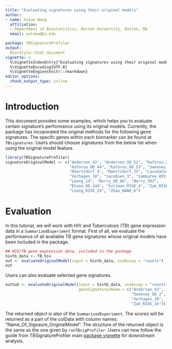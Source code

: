 ```yaml
---
title: "Evaluating signatures using their original models"
author: 
- name: Xutao Wang
  affiliation: 
  - Department of Biostatistics, Boston University, Boston, MA
  email: xutaow@bu.edu

package: TBSignatureProfiler
output: 
  BiocStyle::html_document
vignette: >
  %\VignetteIndexEntry{"Evaluating signatures using their original models"}
  %\VignetteEncoding{UTF-8}  
  %\VignetteEngine{knitr::rmarkdown}
editor_options: 
  chunk_output_type: inline
---
```


# Introduction
This document provides some examples, which helps you to evaluate certain signature's performance using its original models. Currently, the package has incoporated the original methods for the following gene signatures. The specifc genes within each biomarker can be found at `TBsignatures`. Users should choose signatures from the below list when using the original model feature.

```r
library(TBSignatureProfiler)
signatureOriginalModel <- c("Anderson_42", "Anderson_OD_51", "Kaforou_27",
                            "Kaforou_OD_44", "Kaforou_OD_53", "Sweeney_OD_3",
                            "Maertzdorf_4", "Maertzdorf_15", "LauxdaCosta_OD_3",
                            "Verhagen_10", "Jacobsen_3", "Sambarey_HIV_10",
                            "Leong_24", "Berry_OD_86", "Berry_393",
                            "Bloom_OD_144", "Suliman_RISK_4", "Zak_RISK_16",
                            "Leong_RISK_29", "Zhao_NANO_6")
```

# Evaluation
In this tutorial, we will work with HIV and Tuberculosis (TB) gene expression data in a `SummarizedExperiment` format. First of all, we evaluate the performance of all available TB gene signatures whose original models have been included in the package. 
```r
## HIV/TB gene expression data, included in the package
hivtb_data <- TB_hiv
out <- evaluateOriginalModel(input = hivtb_data, useAssay = "counts")
out
```

Users can also evaluate selected gene signatures.
```r
outSub <- evaluateOriginalModel(input = hivtb_data, useAssay = "counts",
                                geneSignaturesName = c("Anderson_42",
                                                       "Sweeney_OD_3",
                                                       "Verhagen_10",
                                                       "Zak_RISK_16"))
```

The returned object is also of the `SummarizedExperiment`. The scores will be returned as a part of the colData with column names: "Name_Of_Signaure_OriginalModel". The structure of the returned object is the same as the one given by `runTBsigProfiler`. Users can now follow the guide from TBSignatureProfiler main [package vignette](http://www.bioconductor.org/packages/release/bioc/vignettes/TBSignatureProfiler/inst/doc/tbspVignette.html) for downstream analysis.

